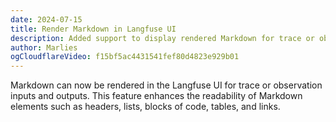 ```yaml
---
date: 2024-07-15
title: Render Markdown in Langfuse UI
description: Added support to display rendered Markdown for trace or observation inputs/output
author: Marlies
ogCloudflareVideo: f15bf5ac4431541fef80d4823e929b01 
---
```



<ChangelogHeader />

Markdown can now be rendered in the Langfuse UI for trace or observation inputs and outputs. This feature enhances the readability of Markdown elements such as headers, lists, blocks of code, tables, and links.



